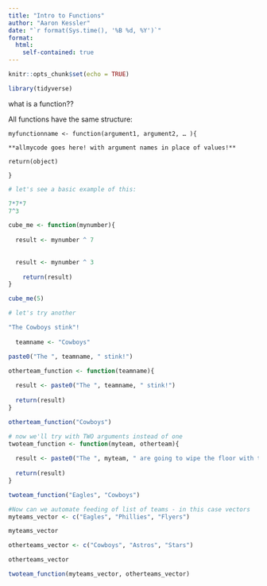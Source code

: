 ```yaml
---
title: "Intro to Functions"
author: "Aaron Kessler"
date: "`r format(Sys.time(), '%B %d, %Y')`"
format:
  html:
    self-contained: true
---
```


```r
knitr::opts_chunk$set(echo = TRUE)

library(tidyverse)

```

what is a function??

All functions have the same structure:

`myfunctionname <- function(argument1, argument2, … ){`

`**allmycode goes here! with argument names in place of values!**`

`return(object)`

`}`

```r
# let's see a basic example of this:

7*7*7
7^3

cube_me <- function(mynumber){
  
  result <- mynumber ^ 7
  
  
  result <- mynumber ^ 3
    
    return(result)
}
```

```r

cube_me(5)

```

```r
# let's try another

"The Cowboys stink"!
  
  teamname <- "Cowboys"

paste0("The ", teamname, " stink!")
```


```r
otherteam_function <- function(teamname){
  
  result <- paste0("The ", teamname, " stink!")
  
  return(result)
}
```

```r
otherteam_function("Cowboys")
```

```r
# now we'll try with TWO arguments instead of one
twoteam_function <- function(myteam, otherteam){
  
  result <- paste0("The ", myteam, " are going to wipe the floor with the ", otherteam)
  
  return(result)
}
```

```r

twoteam_function("Eagles", "Cowboys")


```

```r
#Now can we automate feeding of list of teams - in this case vectors
myteams_vector <- c("Eagles", "Phillies", "Flyers")

myteams_vector
```


```r
otherteams_vector <- c("Cowboys", "Astros", "Stars")

otherteams_vector
```


```r

twoteam_function(myteams_vector, otherteams_vector)

```
